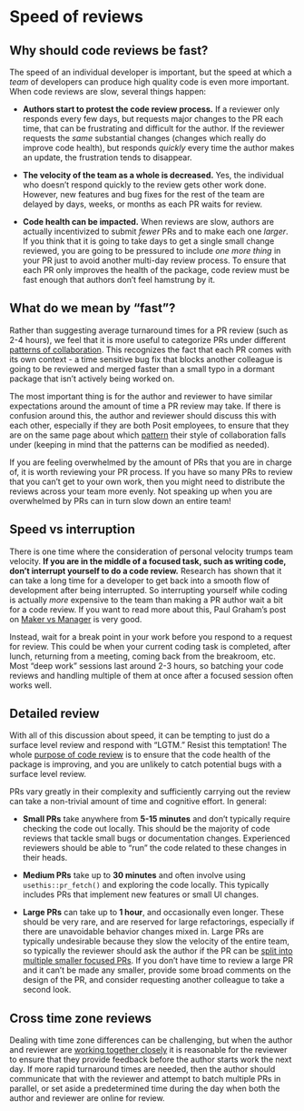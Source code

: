 # Speed of reviews {#sec-speed}

## Why should code reviews be fast? {#why}

The speed of an individual developer is important, but the speed at which a *team* of developers can produce high quality code is even more important.
When code reviews are slow, several things happen:

-   **Authors start to protest the code review process.** If a reviewer only responds every few days, but requests major changes to the PR each time, that can be frustrating and difficult for the author.
    If the reviewer requests the *same* substantial changes (changes which really do improve code health), but responds *quickly* every time the author makes an update, the frustration tends to disappear.

-   **The velocity of the team as a whole is decreased.** Yes, the individual who doesn't respond quickly to the review gets other work done.
    However, new features and bug fixes for the rest of the team are delayed by days, weeks, or months as each PR waits for review.

-   **Code health can be impacted.** When reviews are slow, authors are actually incentivized to submit *fewer* PRs and to make each one *larger*.
    If you think that it is going to take days to get a single small change reviewed, you are going to be pressured to include *one more thing* in your PR just to avoid another multi-day review process.
    To ensure that each PR only improves the health of the package, code review must be fast enough that authors don't feel hamstrung by it.

## What do we mean by "fast"?

Rather than suggesting average turnaround times for a PR review (such as 2-4 hours), we feel that it is more useful to categorize PRs under different [patterns of collaboration](#sec-patterns-of-collaboration).
This recognizes the fact that each PR comes with its own context - a time sensitive bug fix that blocks another colleague is going to be reviewed and merged faster than a small typo in a dormant package that isn't actively being worked on.

The most important thing is for the author and reviewer to have similar expectations around the amount of time a PR review may take.
If there is confusion around this, the author and reviewer should discuss this with each other, especially if they are both Posit employees, to ensure that they are on the same page about which [pattern](#sec-patterns-of-collaboration) their style of collaboration falls under (keeping in mind that the patterns can be modified as needed).

If you are feeling overwhelmed by the amount of PRs that you are in charge of, it is worth reviewing your PR process.
If you have so many PRs to review that you can't get to your own work, then you might need to distribute the reviews across your team more evenly.
Not speaking up when you are overwhelmed by PRs can in turn slow down an entire team!

## Speed vs interruption {#sec-interruption}

There is one time where the consideration of personal velocity trumps team velocity.
**If you are in the middle of a focused task, such as writing code, don't interrupt yourself to do a code review.** Research has shown that it can take a long time for a developer to get back into a smooth flow of development after being interrupted.
So interrupting yourself while coding is actually *more* expensive to the team than making a PR author wait a bit for a code review.
If you want to read more about this, Paul Graham's post on [Maker vs Manager](http://www.paulgraham.com/makersschedule.html) is very good.

Instead, wait for a break point in your work before you respond to a request for review.
This could be when your current coding task is completed, after lunch, returning from a meeting, coming back from the breakroom, etc.
Most "deep work" sessions last around 2-3 hours, so batching your code reviews and handling multiple of them at once after a focused session often works well.

## Detailed review

With all of this discussion about speed, it can be tempting to just do a surface level review and respond with "LGTM." Resist this temptation!
The whole [purpose of code review](#sec-purpose) is to ensure that the code health of the package is improving, and you are unlikely to catch potential bugs with a surface level review.

PRs vary greatly in their complexity and sufficiently carrying out the review can take a non-trivial amount of time and cognitive effort.
In general:

-   **Small PRs** take anywhere from **5-15 minutes** and don't typically require checking the code out locally.
    This should be the majority of code reviews that tackle small bugs or documentation changes.
    Experienced reviewers should be able to "run" the code related to these changes in their heads.

-   **Medium PRs** take up to **30 minutes** and often involve using `usethis::pr_fetch()` and exploring the code locally.
    This typically includes PRs that implement new features or small UI changes.

-   **Large PRs** can take up to **1 hour**, and occasionally even longer.
    These should be very rare, and are reserved for large refactorings, especially if there are unavoidable behavior changes mixed in.
    Large PRs are typically undesirable because they slow the velocity of the entire team, so typically the reviewer should ask the author if the PR can be [split into multiple smaller focused PRs](#sec-focused).
    If you don't have time to review a large PR and it can't be made any smaller, provide some broad comments on the design of the PR, and consider requesting another colleague to take a second look.

## Cross time zone reviews {#sec-cross-time-zone}

Dealing with time zone differences can be challenging, but when the author and reviewer are [working together closely](#sec-close-knit-collaboration) it is reasonable for the reviewer to ensure that they provide feedback before the author starts work the next day.
If more rapid turnaround times are needed, then the author should communicate that with the reviewer and attempt to batch multiple PRs in parallel, or set aside a predetermined time during the day when both the author and reviewer are online for review.
